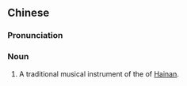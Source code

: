 {{also|利拉罗}}
==Chinese==
{{zh-forms|s=利拉罗}}

===Pronunciation===
{{zh-pron
|m=lìlāluó
|cat=n
}}

===Noun===
{{zh-noun}}

# {{lb|zh|musical instrument}} A traditional musical instrument of the {{w|Li people}} of [[Hainan]].
